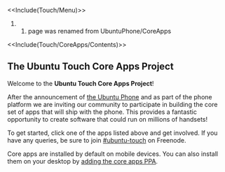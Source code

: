 <<Include(Touch/Menu)>>
## page was renamed from UbuntuPhone/CoreApps
<<Include(Touch/CoreApps/Contents)>>

== The Ubuntu Touch Core Apps Project ==

Welcome to the '''Ubuntu Touch Core Apps Project'''!

After the announcement of [[http://www.ubuntu.com/devices/phone|the Ubuntu Phone]] and as part of the phone platform we are inviting our community to participate in building the core set of apps that will ship with the phone. This provides a fantastic opportunity to create software that could run on millions of handsets!

To get started, click one of the apps listed above and get involved. If you have any queries, be sure to join [[http://webchat.freenode.net/?channels=ubuntu-touch|#ubuntu-touch]] on Freenode.

Core apps are installed by default on mobile devices. You can also install them on your desktop by [[/PPA|adding the core apps PPA]].
